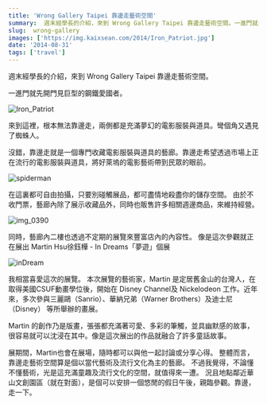 ```yaml
---
title: 'Wrong Gallery Taipei 靠邊走藝術空間'
summary:  週末經學長的介紹，來到 Wrong Gallery Taipei 靠邊走藝術空間。一進門就先開門見巨型的鋼鐵愛國者。
slug:  wrong-gallery
images: ['https://img.kaixsean.com/2014/Iron_Patriot.jpg']
date: '2014-08-31'
tags: ['travel']
---
```


週末經學長的介紹，來到 Wrong Gallery Taipei 靠邊走藝術空間。

一進門就先開門見巨型的鋼鐵愛國者。

![Iron_Patriot](https://img.kaixsean.com/2014/Iron_Patriot.jpg)

來到這裡，根本無法靠邊走，兩側都是充滿夢幻的電影服裝與道具。彎個角又遇見了蜘蛛人。

沒錯，靠邊走就是一個專門收藏電影服裝與道具的藝廊。靠邊走希望透過市場上正在流行的電影服裝與道具，將好萊塢的電影藝術帶到民眾的眼前。 

![spiderman](https://img.kaixsean.com/2014/spiderman.jpg)

在這裏都可自由拍攝，只要別碰觸展品，都可盡情地殺盡你的儲存空間。 由於不收門票，藝廊內除了展示收藏品外，同時也販售許多相關週邊商品，來維持經營。

![img_0390](https://img.kaixsean.com/2014/img_0390.jpg)

同時，藝廊內二樓也透過不定期的展覽來豐富店內的內容性。 像是這次參觀就正在展出 Martin Hsu徐鈺樺 - In Dreams「夢遊」個展

![inDream](https://img.kaixsean.com/2014/inDream.jpg)

我相當喜愛這次的展覽。 本次展覽的藝術家，Martin 是定居舊金山的台灣人，在取得美國CSUF動畫學位後，開始在 Disney Channel及 Nickelodeon 工作。近年來，多次參與三麗鷗（Sanrio）、華納兄弟（Warner Brothers）及迪士尼（Disney） 等所舉辦的畫展。

Martin 的創作乃是版畫，張張都充滿著可愛、多彩的筆觸，並具幽默感的故事，很容易就可以沈浸在其中。像是這次展出的作品就融合了許多童話故事。

展期間，Martin也會在展場，隨時都可以與他一起討論或分享心得。 整體而言，靠邊走藝術空間算是個以當代藝術及流行文化為主的藝廊。 不過我覺得，不論懂不懂藝術，光是這充滿童趣及流行文化的空間，就值得來一遭。 況且地點鄰近華山文創園區（就在對面），是個可以安排一個悠閒的假日午後，親臨參觀。靠邊，走一下。